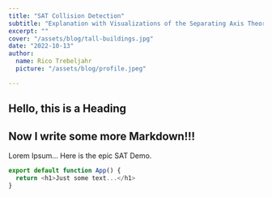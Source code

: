 ```yaml
---
title: "SAT Collision Detection"
subtitle: "Explanation with Visualizations of the Separating Axis Theorem"
excerpt: ""
cover: "/assets/blog/tall-buildings.jpg"
date: "2022-10-13"
author:
  name: Rico Trebeljahr
  picture: "/assets/blog/profile.jpeg"

---
```


<ProjectionDemo />

## Hello, this is a Heading

<AxisByAxis />

<ExampleWith2Polygons />

## Now I write some more Markdown!!!

Lorem Ipsum...
Here is the epic SAT Demo.

```js template="react" filename="App.js"
export default function App() {
  return <h1>Just some text...</h1>
}
```



